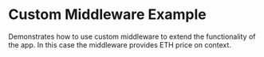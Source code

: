 
# Custom Middleware Example

Demonstrates how to use custom middleware to extend the functionality of the app. In this case the middleware provides ETH price on context.

<StackblitzEmbed
  directory="/app/examples/new-api-custom-middleware"
  file="page.tsx"
  initialBrowserPath="/examples/new-api-custom-middleware"
/>
